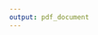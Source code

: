 ```yaml
---
output: pdf_document
---
```


\begin{align}
  \underline{X}_n &= \frac{(D+B)^n \underline{X}_0}{\left\Vert (D+B)^n \underline{X}_0 \right\Vert}_1
\end{align}

\begin{align}
  r &= \log{\lambda_{max}}
\end{align}
